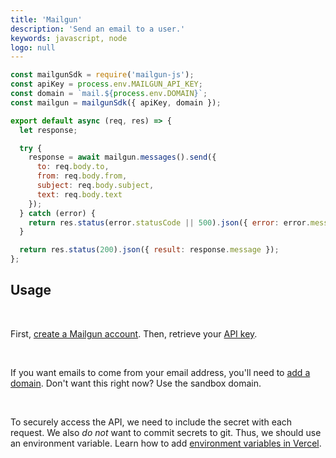 ```yaml
---
title: 'Mailgun'
description: 'Send an email to a user.'
keywords: javascript, node
logo: null
---
```


<GlobalWrapper>
<SectionWrapper>

```js
const mailgunSdk = require('mailgun-js');
const apiKey = process.env.MAILGUN_API_KEY;
const domain = `mail.${process.env.DOMAIN}`;
const mailgun = mailgunSdk({ apiKey, domain });

export default async (req, res) => {
  let response;

  try {
    response = await mailgun.messages().send({
      to: req.body.to,
      from: req.body.from,
      subject: req.body.subject,
      text: req.body.text
    });
  } catch (error) {
    return res.status(error.statusCode || 500).json({ error: error.message });
  }

  return res.status(200).json({ result: response.message });
};
```

## Usage

<br />

First, [create a Mailgun account](https://signup.mailgun.com/new/signup). Then, retrieve your [API key](https://app.mailgun.com/app/account/security/api_keys).

<br />

If you want emails to come from your email address, you'll need to [add a domain](https://app.mailgun.com/app/sending/domains/new).
Don't want this right now? Use the sandbox domain.

<br />

To securely access the API, we need to include the secret with each request.
We also _do not_ want to commit secrets to git. Thus, we should use an environment variable.
Learn how to add [environment variables in Vercel](https://vercel.com/docs/environment-variables).

</SectionWrapper>
</GlobalWrapper>
